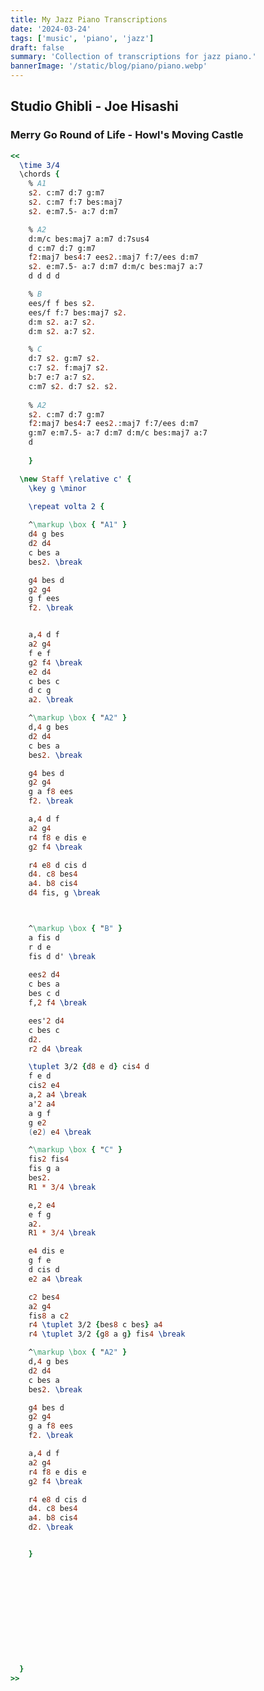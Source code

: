 ```yaml
---
title: My Jazz Piano Transcriptions
date: '2024-03-24'
tags: ['music', 'piano', 'jazz']
draft: false
summary: 'Collection of transcriptions for jazz piano.'
bannerImage: '/static/blog/piano/piano.webp'
---
```


## Studio Ghibli - Joe Hisashi

### Merry Go Round of Life - Howl's Moving Castle

```lilypond
<<
  \time 3/4
  \chords { 
    % A1
    s2. c:m7 d:7 g:m7 
    s2. c:m7 f:7 bes:maj7
    s2. e:m7.5- a:7 d:m7

    % A2
    d:m/c bes:maj7 a:m7 d:7sus4
    d c:m7 d:7 g:m7
    f2:maj7 bes4:7 ees2.:maj7 f:7/ees d:m7
    s2. e:m7.5- a:7 d:m7 d:m/c bes:maj7 a:7
    d d d d

    % B
    ees/f f bes s2. 
    ees/f f:7 bes:maj7 s2.
    d:m s2. a:7 s2.
    d:m s2. a:7 s2.

    % C
    d:7 s2. g:m7 s2.
    c:7 s2. f:maj7 s2.
    b:7 e:7 a:7 s2.
    c:m7 s2. d:7 s2. s2. 
    
    % A2
    s2. c:m7 d:7 g:m7
    f2:maj7 bes4:7 ees2.:maj7 f:7/ees d:m7
    g:m7 e:m7.5- a:7 d:m7 d:m/c bes:maj7 a:7
    d
    
    }

  \new Staff \relative c' {
    \key g \minor
    
    \repeat volta 2 {

    ^\markup \box { "A1" }
    d4 g bes
    d2 d4
    c bes a 
    bes2. \break

    g4 bes d 
    g2 g4
    g f ees 
    f2. \break


    a,4 d f 
    a2 g4
    f e f
    g2 f4 \break
    e2 d4
    c bes c
    d c g
    a2. \break

    ^\markup \box { "A2" }
    d,4 g bes
    d2 d4
    c bes a 
    bes2. \break

    g4 bes d
    g2 g4
    g a f8 ees
    f2. \break

    a,4 d f
    a2 g4
    r4 f8 e dis e
    g2 f4 \break

    r4 e8 d cis d
    d4. c8 bes4
    a4. b8 cis4
    d4 fis, g \break



    ^\markup \box { "B" }
    a fis d
    r d e 
    fis d d' \break
    
    ees2 d4
    c bes a
    bes c d
    f,2 f4 \break

    ees'2 d4
    c bes c
    d2. 
    r2 d4 \break

    \tuplet 3/2 {d8 e d} cis4 d
    f e d
    cis2 e4
    a,2 a4 \break
    a'2 a4
    a g f 
    g e2
    (e2) e4 \break

    ^\markup \box { "C" }
    fis2 fis4
    fis g a 
    bes2.
    R1 * 3/4 \break

    e,2 e4
    e f g 
    a2.
    R1 * 3/4 \break

    e4 dis e
    g f e
    d cis d
    e2 a4 \break

    c2 bes4
    a2 g4
    fis8 a c2
    r4 \tuplet 3/2 {bes8 c bes} a4
    r4 \tuplet 3/2 {g8 a g} fis4 \break

    ^\markup \box { "A2" }
    d,4 g bes
    d2 d4
    c bes a 
    bes2. \break

    g4 bes d
    g2 g4
    g a f8 ees
    f2. \break

    a,4 d f
    a2 g4
    r4 f8 e dis e
    g2 f4 \break

    r4 e8 d cis d
    d4. c8 bes4
    a4. b8 cis4
    d2. \break


    } 



    








  }
>>


```